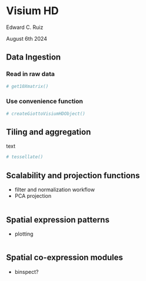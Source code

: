 # Visium HD

Edward C. Ruiz

August 6th 2024

## Data Ingestion

### Read in raw data
```r
# get10Xmatrix()
```

### Use convenience function
```r
# createGiottoVisiumHDObject()
```

## Tiling and aggregation

text
```r
# tessellate()
```

## Scalability and projection functions

- filter and normalization workflow
- PCA projection

```r
```

## Spatial expression patterns

- plotting

```r
```

## Spatial co-expression modules

- binspect?

```r
```
